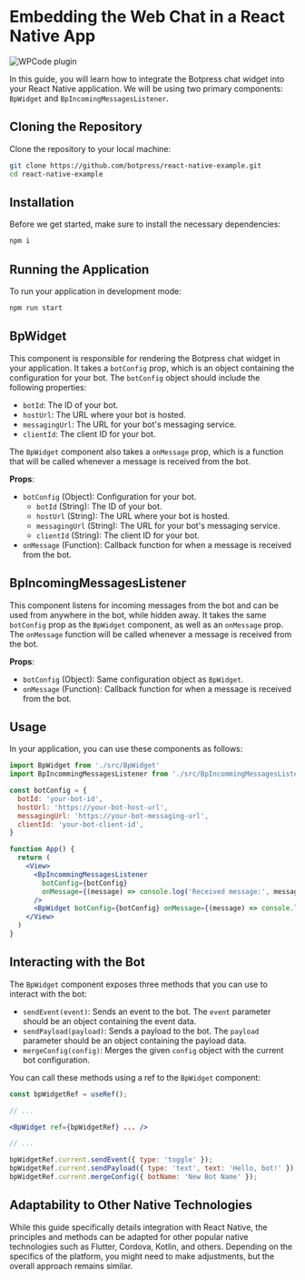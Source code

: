 # Embedding the Web Chat in a React Native App

![WPCode plugin](/docs/content/react-native-banner.png)

In this guide, you will learn how to integrate the Botpress chat widget into your React Native application. We will be using two primary components: `BpWidget` and `BpIncomingMessagesListener`.

## Cloning the Repository

Clone the repository to your local machine:

```bash
git clone https://github.com/botpress/react-native-example.git
cd react-native-example
```

## Installation

Before we get started, make sure to install the necessary dependencies:

```bash
npm i
```

## Running the Application

To run your application in development mode:

```bash
npm run start
```

## BpWidget

This component is responsible for rendering the Botpress chat widget in your application. It takes a `botConfig` prop, which is an object containing the configuration for your bot. The `botConfig` object should include the following properties:

- `botId`: The ID of your bot.
- `hostUrl`: The URL where your bot is hosted.
- `messagingUrl`: The URL for your bot's messaging service.
- `clientId`: The client ID for your bot.

The `BpWidget` component also takes a `onMessage` prop, which is a function that will be called whenever a message is received from the bot.

**Props**:

- `botConfig` (Object): Configuration for your bot.
  - `botId` (String): The ID of your bot.
  - `hostUrl` (String): The URL where your bot is hosted.
  - `messagingUrl` (String): The URL for your bot's messaging service.
  - `clientId` (String): The client ID for your bot.
- `onMessage` (Function): Callback function for when a message is received from the bot.

## BpIncomingMessagesListener

This component listens for incoming messages from the bot and can be used from anywhere in the bot, while hidden away. It takes the same `botConfig` prop as the `BpWidget` component, as well as an `onMessage` prop. The `onMessage` function will be called whenever a message is received from the bot.

**Props**:

- `botConfig` (Object): Same configuration object as `BpWidget`.
- `onMessage` (Function): Callback function for when a message is received from the bot.

## Usage

In your application, you can use these components as follows:

```jsx
import BpWidget from './src/BpWidget'
import BpIncommingMessagesListener from './src/BpIncommingMessagesListener'

const botConfig = {
  botId: 'your-bot-id',
  hostUrl: 'https://your-bot-host-url',
  messagingUrl: 'https://your-bot-messaging-url',
  clientId: 'your-bot-client-id',
}

function App() {
  return (
    <View>
      <BpIncommingMessagesListener
        botConfig={botConfig}
        onMessage={(message) => console.log('Received message:', message)}
      />
      <BpWidget botConfig={botConfig} onMessage={(message) => console.log('Received message:', message)} />
    </View>
  )
}
```

## Interacting with the Bot

The `BpWidget` component exposes three methods that you can use to interact with the bot:

- `sendEvent(event)`: Sends an event to the bot. The `event` parameter should be an object containing the event data.
- `sendPayload(payload)`: Sends a payload to the bot. The `payload` parameter should be an object containing the payload data.
- `mergeConfig(config)`: Merges the given `config` object with the current bot configuration.

You can call these methods using a ref to the `BpWidget` component:

```jsx
const bpWidgetRef = useRef();

// ...

<BpWidget ref={bpWidgetRef} ... />

// ...

bpWidgetRef.current.sendEvent({ type: 'toggle' });
bpWidgetRef.current.sendPayload({ type: 'text', text: 'Hello, bot!' });
bpWidgetRef.current.mergeConfig({ botName: 'New Bot Name' });
```

## Adaptability to Other Native Technologies

While this guide specifically details integration with React Native, the principles and methods can be adapted for other popular native technologies such as Flutter, Cordova, Kotlin, and others. Depending on the specifics of the platform, you might need to make adjustments, but the overall approach remains similar.
